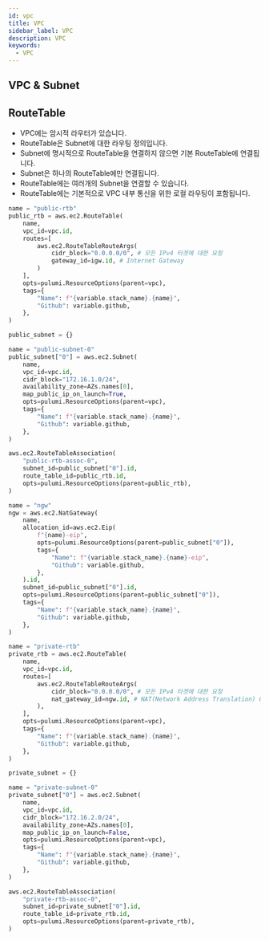 ```yaml
---
id: vpc
title: VPC
sidebar_label: VPC
description: VPC
keywords:
  - VPC
---
```


## VPC & Subnet

## RouteTable

- VPC에는 암시적 라우터가 있습니다.
- RouteTable은 Subnet에 대한 라우팅 정의입니다.
- Subnet에 명시적으로 RouteTable을 연결하지 않으면 기본 RouteTable에 연결됩니다.
- Subnet은 하나의 RouteTable에만 연결됩니다.
- RouteTable에는 여러개의 Subnet을 연결할 수 있습니다.
- RouteTable에는 기본적으로 VPC 내부 통신을 위한 로컬 라우팅이 포함됩니다.

```python
name = "public-rtb"
public_rtb = aws.ec2.RouteTable(
    name,
    vpc_id=vpc.id,
    routes=[
        aws.ec2.RouteTableRouteArgs(
            cidr_block="0.0.0.0/0", # 모든 IPv4 타겟에 대한 요청
            gateway_id=igw.id, # Internet Gateway
        )
    ],
    opts=pulumi.ResourceOptions(parent=vpc),
    tags={
        "Name": f"{variable.stack_name}.{name}",
        "Github": variable.github,
    },
)

public_subnet = {}

name = "public-subnet-0"
public_subnet["0"] = aws.ec2.Subnet(
    name,
    vpc_id=vpc.id,
    cidr_block="172.16.1.0/24",
    availability_zone=AZs.names[0],
    map_public_ip_on_launch=True,
    opts=pulumi.ResourceOptions(parent=vpc),
    tags={
        "Name": f"{variable.stack_name}.{name}",
        "Github": variable.github,
    },
)

aws.ec2.RouteTableAssociation(
    "public-rtb-assoc-0",
    subnet_id=public_subnet["0"].id,
    route_table_id=public_rtb.id,
    opts=pulumi.ResourceOptions(parent=public_rtb),
)
```

```python
name = "ngw"
ngw = aws.ec2.NatGateway(
    name,
    allocation_id=aws.ec2.Eip(
        f"{name}-eip",
        opts=pulumi.ResourceOptions(parent=public_subnet["0"]),
        tags={
            "Name": f"{variable.stack_name}.{name}-eip",
            "Github": variable.github,
        },
    ).id,
    subnet_id=public_subnet["0"].id,
    opts=pulumi.ResourceOptions(parent=public_subnet["0"]),
    tags={
        "Name": f"{variable.stack_name}.{name}",
        "Github": variable.github,
    },
)

name = "private-rtb"
private_rtb = aws.ec2.RouteTable(
    name,
    vpc_id=vpc.id,
    routes=[
        aws.ec2.RouteTableRouteArgs(
            cidr_block="0.0.0.0/0", # 모든 IPv4 타겟에 대한 요청
            nat_gateway_id=ngw.id, # NAT(Network Address Translation) Gateway
        ),
    ],
    opts=pulumi.ResourceOptions(parent=vpc),
    tags={
        "Name": f"{variable.stack_name}.{name}",
        "Github": variable.github,
    },
)

private_subnet = {}

name = "private-subnet-0"
private_subnet["0"] = aws.ec2.Subnet(
    name,
    vpc_id=vpc.id,
    cidr_block="172.16.2.0/24",
    availability_zone=AZs.names[0],
    map_public_ip_on_launch=False,
    opts=pulumi.ResourceOptions(parent=vpc),
    tags={
        "Name": f"{variable.stack_name}.{name}",
        "Github": variable.github,
    },
)

aws.ec2.RouteTableAssociation(
    "private-rtb-assoc-0",
    subnet_id=private_subnet["0"].id,
    route_table_id=private_rtb.id,
    opts=pulumi.ResourceOptions(parent=private_rtb),
)
```
